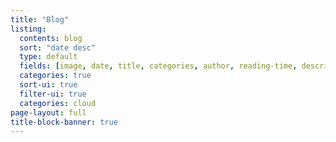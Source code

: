 ```yaml
---
title: "Blog"
listing:
  contents: blog
  sort: "date desc"
  type: default
  fields: [image, date, title, categories, author, reading-time, description]
  categories: true
  sort-ui: true
  filter-ui: true
  categories: cloud
page-layout: full
title-block-banner: true
---
```

